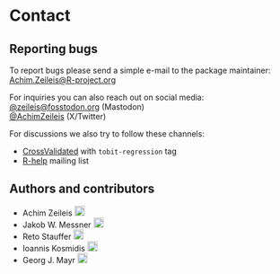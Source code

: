 # Contact

## Reporting bugs

To report bugs please send a simple e-mail to the package maintainer:  
<Achim.Zeileis@R-project.org>

For inquiries you can also reach out on social media:  
[@zeileis@fosstodon.org](https://fosstodon.org/@zeileis) (Mastodon)  
[@AchimZeileis](https://x.com/AchimZeileis) (X/Twitter)

For discussions we also try to follow these channels:

* [CrossValidated](https://stats.StackExchange.com/questions/tagged/tobit-regression) with `tobit-regression` tag
* [R-help](https://stat.ethz.ch/mailman/listinfo/R-help) mailing list


## Authors and contributors

* Achim Zeileis
  [![ORCID](orcid.svg){width=18px}](https://orcid.org/0000-0003-0918-3766)
  [<i class="bi bi-globe" role="img" aria-label="Personal web page"></i>](https://www.zeileis.org/)
* Jakob W. Messner
  [![ORCID](orcid.svg){width=18px}](https://orcid.org/0000-0002-1027-3673)
* Reto Stauffer
  [![ORCID](orcid.svg){width=18px}](https://orcid.org/0000-0002-3798-5507)
  [<i class="bi bi-globe" role="img" aria-label="Personal web page"></i>](https://retostauffer.org)
* Ioannis Kosmidis
  [![ORCID](orcid.svg){width=18px}](https://orcid.org/0000-0003-1556-0302)
  [<i class="bi bi-globe" role="img" aria-label="Personal web page"></i>](https://ikosmidis.com/)
* Georg J. Mayr
  [![ORCID](orcid.svg){width=18px}](https://orcid.org/0000-0001-6661-9453)

